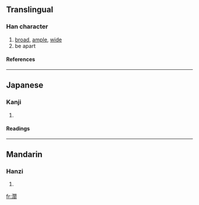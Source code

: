 {{see|闊}}

==Translingual==
===Han character===
{{Han char|rn=85|rad=水|as=14|sn=17|four=|canj=水日弓口 (EANR)}}
# [[broad]], [[ample]], [[wide]]
# be apart
====References====
{{Han ref|kx=0657.361|dkj=18547|dj=1068.020|hdz=31774.050|uh=6FF6|ud=28662}}

----
==Japanese==
===Kanji===
{{ja-kanji|grade=|rs=水14}}
# {{defn|Japanese}} 
====Readings====
{{ja-readings|on=[[かつ]] (katsu)|kun=[[ひろい]] (hiroi)}}

----
==Mandarin==
===Hanzi===
{{cmn-hanzi|pin=[[jiān]] (jian1), [[kuò]] (kuo4), [[zàn]] (zan4)|wg=chien<sup>1</sup>, k'uo<sup>4</sup>, tsan<sup>4</sup>}}
# {{defn|Mandarin}}

[[fr:濶]]